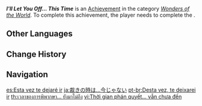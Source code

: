 {{Achievement Infobox
|id           = 84021
|order id     = 4022
|category     = Wonders of the World
|description  = Defeat [[The Golden Shadow|Childe]].
|requirements = Complete ''[[Heart of Glaze]]''
|primogems    = 5
|tracking     = 
|hidden       = 1
|quest        = A New Star Approaches
|type         = Quest
}}
'''''I'll Let You Off... This Time''''' is an [[Achievement]] in the category ''[[Wonders of the World]]''. To complete this achievement, the player needs to complete the {{Quest|Heart of Glaze}}.
<!--
==Trivia==

==Video Guides==
{{EVT
|video1   = 
|caption1 = 
}}
-->
==Other Languages==
{{Other Languages
|en      = I'll Let You Off... This Time
|zhs     = 审判之时…还没到
|zhs_rm  = Shěnpàn zhī Shí... Háiméi Dào
|zht     = 審判之時…還沒到
|zht_rm  = Shěnpàn zhī Shí... Háiméi Dào
|zh_tl   = The Time for Judgement... Has Not Come
|ja      = 裁きの時は…今じゃない
|ja_rm   = Sabaki no Toki wa... Ima ja Nai
|ja_tl   = The Time for Judgement... is Not Now
|ko      = 심판의 순간은… 아직이야
|ko_rm   = Simpan-ui Sunganeun... Ajigiya
|ko_tl   = The Time for Judgement... Has Not Come
|es      = Esta vez te dejaré ir
|es_tl   = This Time I'll Let You Go
|fr      = On se reverra...
|fr_tl   = We Will Meet Again...
|ru      = На этот раз... можешь идти
|ru_tl   = This Time... You Can Go
|th      = เวลาของการพิพากษา... ยังมาไม่ถึง
|th_rm   = 
|th_tl   = 
|vi      = Thời gian phán quyết... vẫn chưa đến
|vi_tl   = 
|de      = Die Zeit des Urteils ist noch nicht gekommen
|de_tl   = The Time of Judgement Has Not Yet Come
|id      = Kali Ini... Aku Melepaskanmu
|id_tl   = This Time... I Let You Off
|pt      = Desta vez, te deixarei ir
|pt_tl   = 
|tr      = Bu Seferlik Affediyorum
|tr_tl   = This Time I Forgive You
|it      = Ti lascio andare... Per questa volta
|it_tl   = 
}}

==Change History==
{{Change History|1.1}}
<!--
==References==
{{Reflist}}
-->
==Navigation==
{{Achievement Navbox|Wonders of the World|Quest}}

[[es:Esta vez te dejaré ir]]
[[ja:裁きの時は…今じゃない]]
[[pt-br:Desta vez, te deixarei ir]]
[[th:เวลาของการพิพากษา... ยังมาไม่ถึง]]
[[vi:Thời gian phán quyết... vẫn chưa đến]]